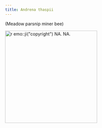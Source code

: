 ```yaml
---
title: Andrena thaspii
---
```

(Meadow parsnip miner bee)

[![`r emo::ji("copyright")` NA. NA.](NA){height=300}](NA)
